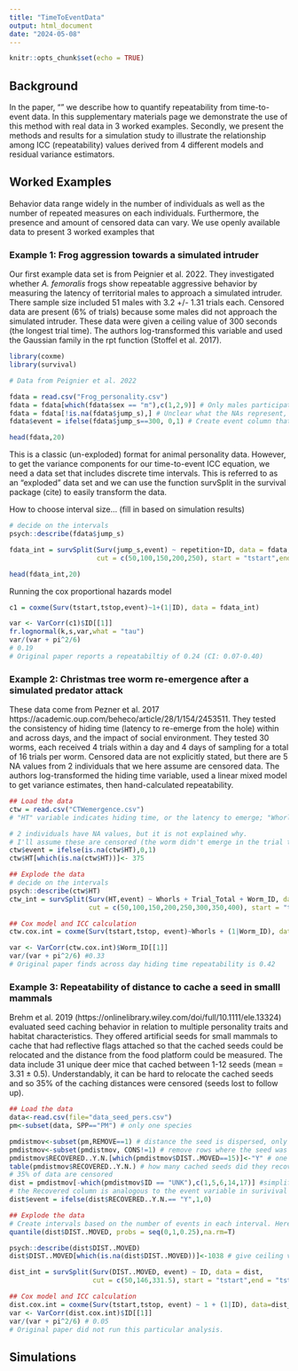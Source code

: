 ```yaml
---
title: "TimeToEventData"
output: html_document
date: "2024-05-08"
---
```


```r
knitr::opts_chunk$set(echo = TRUE)
```

## Background
In the paper, "" we describe how to quantify repeatability from time-to-event data. In this supplementary materials page we demonstrate the use of this method with real data in 3 worked examples. Secondly, we present the methods and results for a simulation study to illustrate the relationship among ICC (repeatability) values derived from 4 different models and residual variance estimators.

## Worked Examples
Behavior data range widely in the number of individuals as well as the number of repeated measures on each individuals. Furthermore, the presence and amount of censored data can vary. We use openly available data to present 3 worked examples that 

### Example 1: Frog aggression towards a simulated intruder
Our first example data set is from Peignier et al. 2022. They investigated whether *A. femoralis* frogs show repeatable aggressive behavior by measuring the latency of territorial males to approach a simulated intruder. There sample size included 51 males with 3.2 +/- 1.31 trials each. Censored data are present (6% of trials) because some males did not approach the simulated intruder. These data were given a ceiling value of 300 seconds (the longest trial time). The authors log-transformed this variable and used the Gaussian family in the rpt function (Stoffel et al. 2017).
```r
library(coxme)
library(survival)

# Data from Peignier et al. 2022

fdata = read.csv("Frog_personality.csv")
fdata = fdata[which(fdata$sex == "m"),c(1,2,9)] # Only males participated in the aggression test, we only need columns for ID, repetition and latency to approach the simulated intruder. Authors did not include fixed effects, so we won't either.
fdata = fdata[!is.na(fdata$jump_s),] # Unclear what the NAs represent, but the authors remove these data, so we will too.
fdata$event = ifelse(fdata$jump_s==300, 0,1) # Create event column that indicates whether the data were censored for that trial.

head(fdata,20)
```
This is a classic (un-exploded) format for animal personality data. However, to get the variance components for our time-to-event ICC equation, we need a data set that includes discrete time intervals. This is referred to as an "exploded" data set and we can use the function survSplit in the survival package (cite) to easily transform the data. 

How to choose interval size... (fill in based on simulation results)

```r
# decide on the intervals
psych::describe(fdata$jump_s)

fdata_int = survSplit(Surv(jump_s,event) ~ repetition+ID, data = fdata, 
                      cut = c(50,100,150,200,250), start = "tstart",end = "tstop")

head(fdata_int,20)
```

Running the cox proportional hazards model

```r
c1 = coxme(Surv(tstart,tstop,event)~1+(1|ID), data = fdata_int)

var <- VarCorr(c1)$ID[[1]]
fr.lognormal(k,s,var,what = "tau")
var/(var + pi^2/6)
# 0.19
# Original paper reports a repeatabiltiy of 0.24 (CI: 0.07-0.40)

```


### Example 2: Christmas tree worm re-emergence after a simulated predator attack
These data come from Pezner et al. 2017 https://academic.oup.com/beheco/article/28/1/154/2453511. They tested the consistency of hiding time (latency to re-emerge from the hole) within and across days, and the impact of social environment. They tested 30 worms, each received 4 trials within a day and 4 days of sampling for a total of 16 trials per worm. Censored data are not explicitly stated, but there are 5 NA values from 2 individuals that we here assume are censored data. The authors log-transformed the hiding time variable, used a linear mixed model to get variance estimates, then hand-calculated repeatability.

```r
## Load the data
ctw = read.csv("CTWemergence.csv")
# "HT" variable indicates hiding time, or the latency to emerge; "Whorls" is a visual indicator of age

# 2 individuals have NA values, but it is not explained why. 
# I'll assume these are censored (the worm didn't emerge in the trial time) and give ceiling value of one unit after other highest value
ctw$event = ifelse(is.na(ctw$HT),0,1)
ctw$HT[which(is.na(ctw$HT))]<- 375

## Explode the data
# decide on the intervals
psych::describe(ctw$HT)
ctw_int = survSplit(Surv(HT,event) ~ Whorls + Trial_Total + Worm_ID, data = ctw, 
                    cut = c(50,100,150,200,250,300,350,400), start = "tstart",end = "tstop")

## Cox model and ICC calculation
ctw.cox.int = coxme(Surv(tstart,tstop, event)~Whorls + (1|Worm_ID), data=ctw_int)

var <- VarCorr(ctw.cox.int)$Worm_ID[[1]]
var/(var + pi^2/6) #0.33
# Original paper finds across day hiding time repeatability is 0.42
```



### Example 3: Repeatability of distance to cache a seed in smalll mammals 
Brehm et al. 2019 (https://onlinelibrary.wiley.com/doi/full/10.1111/ele.13324) evaluated seed caching behavior in relation to multiple personality traits and habitat characteristics. They offered artificial seeds for small mammals to cache that had reflective flags attached so that the cached seeds could be relocated and the distance from the food platform could be measured. The data include 31 unique deer mice that cached between 1-12 seeds (mean = 3.31 &pm; 0.5). Understandably, it can be hard to relocate the cached seeds and so 35% of the caching distances were censored (seeds lost to follow up).

```r
## Load the data
data<-read.csv(file="data_seed_pers.csv")
pm<-subset(data, SPP=="PM") # only one species

pmdistmov<-subset(pm,REMOVE==1) # distance the seed is dispersed, only looking at seeds that were removed from the feeding platform
pmdistmov<-subset(pmdistmov, CONS!=1) # remove rows where the seed was consumed close by the feeding platform
pmdistmov$RECOVERED..Y.N.[which(pmdistmov$DIST..MOVED==15)]<-"Y" # one row seems to indicate the cached seed was found 15m from the feeding platform, but the categorical variable for whether it was removed is an NA 
table(pmdistmov$RECOVERED..Y.N.) # how many cached seeds did they recover (i.e., how much censored data is there?)
# 35% of data are censored
dist = pmdistmov[-which(pmdistmov$ID == "UNK"),c(1,5,6,14,17)] #simplify data frame
# the Recovered column is analogous to the event variable in surivival analysis. Modify it to be an integer
dist$event = ifelse(dist$RECOVERED..Y.N.== "Y",1,0)

## Explode the data
# Create intervals based on the number of events in each interval. Here, 25% of the data are in each of 4 intervals.
quantile(dist$DIST..MOVED, probs = seq(0,1,0.25),na.rm=T)

psych::describe(dist$DIST..MOVED)
dist$DIST..MOVED[which(is.na(dist$DIST..MOVED))]<-1038 # give ceiling value to NAs

dist_int = survSplit(Surv(DIST..MOVED, event) ~ ID, data = dist, 
                     cut = c(50,146,331.5), start = "tstart",end = "tstop")

## Cox model and ICC calculation
dist.cox.int = coxme(Surv(tstart,tstop, event) ~ 1 + (1|ID), data=dist_int)
var <- VarCorr(dist.cox.int)$ID[[1]] 
var/(var + pi^2/6) # 0.05
# Original paper did not run this particular analysis.
```



## Simulations



